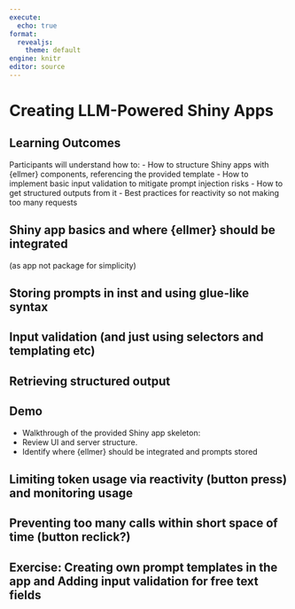 ```yaml
---
execute:
  echo: true
format:
  revealjs: 
    theme: default
engine: knitr
editor: source
---
```


# Creating LLM-Powered Shiny Apps {#llmshiny}

## Learning Outcomes

Participants will understand how to:
- How to structure Shiny apps with {ellmer} components, referencing the provided template
- How to implement basic input validation to mitigate prompt injection risks
- How to get structured outputs from it
- Best practices for reactivity so not making too many requests


## Shiny app basics and where {ellmer} should be integrated 

(as app not package for simplicity)

## Storing prompts in inst and using glue-like syntax

## Input validation (and just using selectors and templating etc)

## Retrieving structured output

## Demo
- Walkthrough of the provided Shiny app skeleton:
- Review UI and server structure.
- Identify where {ellmer} should be integrated and prompts stored

## Limiting token usage via reactivity (button press) and monitoring usage 

## Preventing too many calls within short space of time (button reclick?)

## Exercise: Creating own prompt templates in the app and Adding input validation for free text fields
